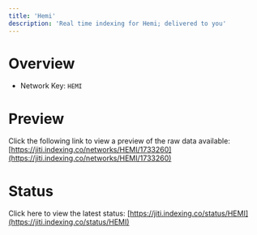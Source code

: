 ```yaml
---
title: 'Hemi'
description: 'Real time indexing for Hemi; delivered to you'
---
```


# Overview
- Network Key: `HEMI`

# Preview
Click the following link to view a preview of the raw data available: [https://jiti.indexing.co/networks/HEMI/1733260](https://jiti.indexing.co/networks/HEMI/1733260)

# Status
Click here to view the latest status: [https://jiti.indexing.co/status/HEMI](https://jiti.indexing.co/status/HEMI)
